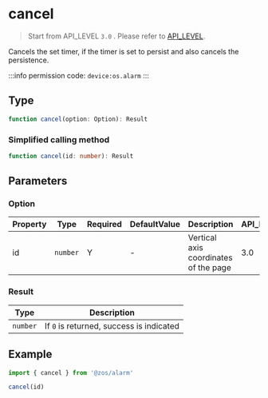 # cancel

> Start from API_LEVEL `3.0` . Please refer to [API_LEVEL](../../../../guides/framework/device/compatibility.md).

Cancels the set timer, if the timer is set to persist and also cancels the persistence.

:::info
permission code: `device:os.alarm`
:::

## Type

```ts
function cancel(option: Option): Result
```

### Simplified calling method

```ts
function cancel(id: number): Result
```

## Parameters

### Option

| Property | Type                | Required | DefaultValue | Description                           | API_LEVEL |
| -------- | ------------------- | -------- | ------------ | ------------------------------------- | --------- |
| id       | <code>number</code> | Y        | -            | Vertical axis coordinates of the page | 3.0       |

### Result

| Type                | Description                              |
| ------------------- | ---------------------------------------- |
| <code>number</code> | If `0` is returned, success is indicated |

## Example

```js
import { cancel } from '@zos/alarm'

cancel(id)
```
